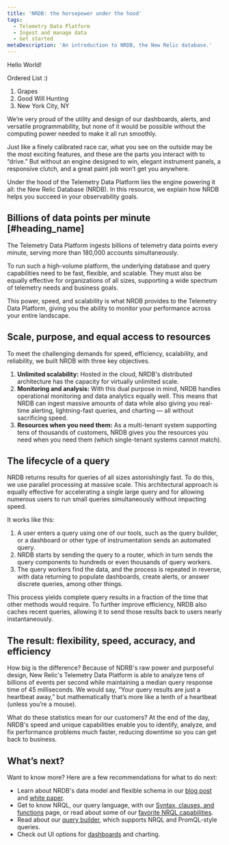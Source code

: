 ```yaml
---
title: 'NRDB: the horsepower under the hood'
tags:
  - Telemetry Data Platform
  - Ingest and manage data
  - Get started
metaDescription: 'An introduction to NRDB, the New Relic database.'
---
```


Hello World!

Ordered List :)
1. Grapes
2. Good Will Hunting
3. New York City, NY

We’re very proud of the utility and design of our dashboards, alerts, and versatile programmability, but none of it would be possible without the computing power needed to make it all run smoothly.

Just like a finely calibrated race car, what you see on the outside may be the most exciting features, and these are the parts you interact with to “drive.” But without an engine designed to win, elegant instrument panels, a responsive clutch, and a great paint job won’t get you anywhere.

Under the hood of the Telemetry Data Platform lies the engine powering it all: the New Relic Database (NRDB). In this resource, we explain how NRDB helps you succeed in your observability goals.

## Billions of data points per minute [#heading_name]

The Telemetry Data Platform ingests billions of telemetry data points every minute, serving more than 180,000 accounts simultaneously.

To run such a high-volume platform, the underlying database and query capabilities need to be fast, flexible, and scalable. They must also be equally effective for organizations of all sizes, supporting a wide spectrum of telemetry needs and business goals.

This power, speed, and scalability is what NRDB provides to the Telemetry Data Platform, giving you the ability to monitor your performance across your entire landscape.

## Scale, purpose, and equal access to resources

To meet the challenging demands for speed, efficiency, scalability, and reliability, we built NRDB with three key objectives.

1. **Unlimited scalability:** Hosted in the cloud, NRDB's distributed architecture has the capacity for virtually unlimited scale.
2. **Monitoring and analysis:** With this dual purpose in mind, NRDB handles operational monitoring and data analytics equally well. This means that NRDB can ingest massive amounts of data while also giving you real-time alerting, lightning-fast queries, and charting — all without sacrificing speed.
3. **Resources when you need them:** As a multi-tenant system supporting tens of thousands of customers, NRDB gives you the resources you need when you need them (which single-tenant systems cannot match).

## The lifecycle of a query

NRDB returns results for queries of all sizes astonishingly fast. To do this, we use parallel processing at massive scale. This architectural approach is equally effective for accelerating a single large query and for allowing numerous users to run small queries simultaneously without impacting speed.

It works like this:

1. A user enters a query using one of our tools, such as the query builder, or a dashboard or other type of instrumentation sends an automated query.
2. NRDB starts by sending the query to a router, which in turn sends the query components to hundreds or even thousands of query workers.
3. The query workers find the data, and the process is repeated in reverse, with data returning to populate dashboards, create alerts, or answer discrete queries, among other things.

This process yields complete query results in a fraction of the time that other methods would require. To further improve efficiency, NRDB also caches recent queries, allowing it to send those results back to users nearly instantaneously.

## The result: flexibility, speed, accuracy, and efficiency

How big is the difference? Because of NDRB's raw power and purposeful design, New Relic's Telemetry Data Platform is able to analyze tens of billions of events per second while maintaining a median query response time of 45 milliseconds. We would say, “Your query results are just a heartbeat away,” but mathematically that’s more like a tenth of a heartbeat (unless you’re a mouse).

What do these statistics mean for our customers? At the end of the day, NRDB's speed and unique capabilities enable you to identify, analyze, and fix performance problems much faster, reducing downtime so you can get back to business.

## What’s next?

Want to know more? Here are a few recommendations for what to do next:

* Learn about NRDB's data model and flexible schema in our [blog post](https://blog.newrelic.com/product-news/nrdb-design-principles/) and [white paper](https://newrelic.com/resources/white-papers/inside-nrdb-flexible-unified-database).
* Get to know NRQL, our query language, with our [Syntax, clauses, and functions](/docs/query-your-data/nrql-new-relic-query-language/get-started/nrql-syntax-clauses-functions) page, or read about some of our [favorite NRQL capabilities](/docs/query-your-data/nrql-new-relic-query-language/nrql-query-tutorials).
* Read about our [query builder](/docs/query-your-data/explore-query-data/query-builder/use-advanced-nrql-mode-query-data), which supports NRQL and PromQL-style queries.
* Check out UI options for [dashboards](/docs/query-your-data/explore-query-data/dashboards/introduction-dashboards) and charting.
